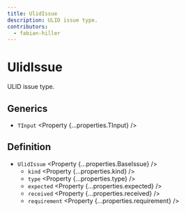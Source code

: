 ```yaml
---
title: UlidIssue
description: ULID issue type.
contributors:
  - fabian-hiller
---
```



# UlidIssue

ULID issue type.

## Generics

- `TInput` <Property {...properties.TInput} />

## Definition

- `UlidIssue` <Property {...properties.BaseIssue} />
  - `kind` <Property {...properties.kind} />
  - `type` <Property {...properties.type} />
  - `expected` <Property {...properties.expected} />
  - `received` <Property {...properties.received} />
  - `requirement` <Property {...properties.requirement} />
